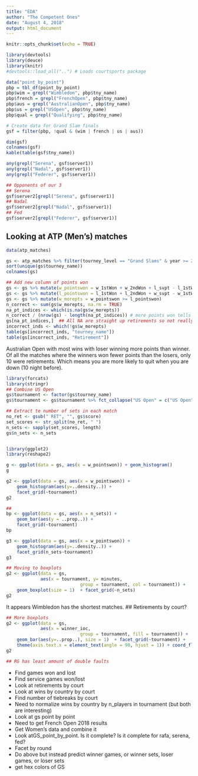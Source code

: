 ```yaml
---
title: "EDA"
author: "The Competent Ones"
date: "August 4, 2018"
output: html_document
---
```

	

```r
knitr::opts_chunk$set(echo = TRUE)
```
	
```r
library(devtools)
library(deuce)
library(knitr)
#devtools::load_all("..") # Loads courtsports package
```
	

	
```r
data("point_by_point")
pbp = tbl_df(point_by_point)
pbp$wim = grepl("Wimbledon", pbp$tny_name)
pbp$french = grepl("FrenchOpen", pbp$tny_name)
pbp$aus = grepl("AustralianOpen", pbp$tny_name)
pbp$us = grepl("USOpen", pbp$tny_name)
pbp$qual = grepl("Qualifying", pbp$tny_name)

# Create data for Grand Slam finals
gsf = filter(pbp, !qual & (wim | french | us | aus))
```
```r
dim(gsf)
colnames(gsf)
kable(table(gsf$tny_name))

any(grepl("Serena", gsf$server1))
any(grepl("Nadal", gsf$server1))
any(grepl("Federer", gsf$server1))

## Opponents of our 3
## Serena
gsf$server2[grepl("Serena", gsf$server1)]
## Nadal
gsf$server2[grepl("Nadal", gsf$server1)]
## Fed
gsf$server2[grepl("Federer", gsf$server1)]
```

## Looking at ATP (Men's) matches

```r
data(atp_matches)

gs <- atp_matches %>% filter(tourney_level == "Grand Slams" & year >= 2013)
sort(unique(gs$tourney_name))
colnames(gs)

## Add new column of points won
gs <- gs %>% mutate(w_pointswon = w_1stWon + w_2ndWon + l_svpt - l_1stWon - l_2ndWon)
gs <- gs %>% mutate(l_pointswon = l_1stWon + l_2ndWon + w_svpt - w_1stWon - w_2ndWon)
gs <- gs %>% mutate(w_morepts = w_pointswon >= l_pointswon)
n_correct <- sum(gs$w_morepts, na.rm = TRUE)
na_pt_indices <- which(is.na(gs$w_morepts))
n_correct / (nrow(gs) - length(na_pt_indices)) # more points won tells us who won >95% of the time
gs[na_pt_indices,]  ## All NA are straight up retirements so not really NA
incorrect_inds <- which(!gs$w_morepts)
table(gs[incorrect_inds, "tourney_name"])
table(gs[incorrect_inds, "Retirement"])

```
	
Australian Open with most wins with loser winning more points than winner.	Of all the matches where the winners won fewer points than the losers, only 10 were retirements.  Which means you are more likely to quit when you are down (10 night before).

```r
library(forcats)
library(stringr)
## Combine US Open
gs$tournament <- factor(gs$tourney_name)
gs$tournament <- gs$tournament %>% fct_collapse("US Open" = c("US Open", "Us Open"))

## Extract te number of sets in each match
no_ret <- gsub(" RET", "", gs$score)
set_scores <- str_split(no_ret, " ")
n_sets <- sapply(set_scores, length)
gs$n_sets <- n_sets



```
```r
library(ggplot2)
library(reshape2)

g <- ggplot(data = gs, aes(x = w_pointswon)) + geom_histogram()
g

g2 <- ggplot(data = gs, aes(x = w_pointswon)) +
    geom_histogram(aes(y=..density..)) +
    facet_grid(~tournament)
g2

##
bp <- ggplot(data = gs, aes(x = n_sets)) +
    geom_bar(aes(y = ..prop..)) +
    facet_grid(~tournament)
bp

g3 <- ggplot(data = gs, aes(x = w_pointswon)) +
    geom_histogram(aes(y=..density..)) +
    facet_grid(n_sets~tournament)
g3

```
```r
## Moving to boxplots
g2 <- ggplot(data = gs,
             aes(x = tournament, y= minutes,
                            group = tournament, col = tournament)) +
    geom_boxplot(size = 1)  + facet_grid(~n_sets)
g2

```
It appears Wimbledon has the shortest matches.
	## Retirements by court?

```r
## More boxplots
g2 <- ggplot(data = gs,
             aes(x = winner_ioc,
                            group = tournament, fill = tournament)) +
    geom_bar(aes(y=..prop..), size = 1)  + facet_grid(~tournament) + 
    theme(axis.text.x = element_text(angle = 90, hjust = 1)) + coord_flip()
g2

## RG has least amount of double faults
```

+ Find games won and lost
+ Find service games won/lost
+ Look at retirements by court
+ Look at wins by country by court
+ Find number of tiebreaks by court
+ Need to normalize wins by country by n_players in tournament (but both are interesting)
+ Look at gs point by point
+ Need to get French Open 2018 results
+ Get Women's data and combine it
+ Look atGS_point_by_point.  Is it complete?  Is it complete for rafa, serena, fed?
+ Facet by round
+ Do above but instead predict winner games, or winner sets, loser games, or loser sets
+ get hex colors of GS  
